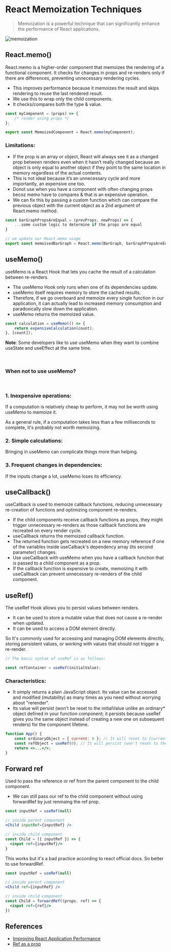 # React Memoization Techniques

> Memoization is a powerful technique that can significantly enhance the performance of React applications.

![memoization](/memoization.png)

## React.memo()

React.memo is a higher-order component that memoizes the rendering of a functional component. It checks for changes in props and re-renders only if there are differences, preventing unnecessary rendering cycles.

-   This improves performance because it memoizes the result and skips rendering to reuse the last rendered result.
-   We use this to wrap only the child components.
-   It checks/compares both the type & value.

```jsx
const myComponent = (props) => {
    /* render using props */
};

export const MemoizedComponent = React.memo(myComponent);
```

### Limitations:

-   If the prop is an array or object, React will always see it as a changed prop between renders even when it hasn’t really changed because an object is only equal to another object if they point to the same location in memory regardless of the actual contents.
-   This is not ideal because it’s an unnecessary cycle and more importantly, an expensive one too.
-   Donot use when you have a component with often changing props becoz memo have to compares & that is an expensive operation.
-   We can fix this by passing a custom function which can compare the previous object with the current object as a 2nd argument of React.memo method.

```jsx
const barGraphPropsAreEqual = (prevProps, newProps) => {
    ...some custom logic to determine if the props are equal
}

// we update our React.memo usage
export const memoisedBarGraph = React.memo(BarGraph, barGraphPropsAreEqual)
```

## useMemo()

useMemo is a React Hook that lets you cache the result of a calculation between re-renders.

-   The useMemo Hook only runs when one of its dependencies update.
-   useMemo itself requires memory to store the cached results.
-   Therefore, if we go overboard and memoize every single function in our application, it can actually lead to increased memory consumption and paradoxically slow down the application.
-   useMemo returns the memoized value.

```jsx
const calculation = useMemo(() => {
    return expensiveCalculation(count);
}, [count]);
```

**Note**: Some developers like to use useMemo when they want to combine useState and useEffect at the same time.

<br />

### When not to use useMemo?

<br />

### 1. Inexpensive operations:

If a computation is relatively cheap to perform, it may not be worth using useMemo to memoize it.

As a general rule, if a computation takes less than a few milliseconds to complete, it's probably not worth memoizing.

### 2. Simple calculations:

Bringing in useMemo can complicate things more than helping.

### 3. Frequent changes in dependencies:

If the inputs change a lot, useMemo loses its efficiency.

## useCallback()

useCallback is used to memoize callback functions, reducing unnecessary re-creation of functions and optimizing component re-renders.

-   If the child components receive callback functions as props, they might trigger unnecessary re-renders as those callback functions are recreated on every render cycle.
-   useCallback returns the memoized callback function.
-   The returned function gets recreated on a new memory reference if one of the variables inside useCalback's dependency array (its second parameter) changes.
-   Use useCallback with useMemo when you have a callback function that is passed to a child component as a prop.
-   If the callback function is expensive to create, memoizing it with useCallback can prevent unnecessary re-renders of the child component.

## useRef()

The useRef Hook allows you to persist values between renders.

-   It can be used to store a mutable value that does not cause a re-render when updated.
-   It can be used to access a DOM element directly.

So It's commonly used for accessing and managing DOM elements directly, storing persistent values, or working with values that should not trigger a re-render.

```jsx
// The basic syntax of useRef is as follows:

const refContainer = useRef(initialValue);
```

### Characteristics:

-   It simply returns a plain JavaScript object. Its value can be accessed and modified (mutability) as many times as you need without worrying about "rerender".
-   Its value will persist (won't be reset to the initialValue unlike an ordinary\* object defined in your function component; it persists because useRef gives you the same object instead of creating a new one on subsequent renders) for the component lifetime.

```jsx
function App() {
    const ordinaryObject = { current: 0 }; // It will reset to {current:0} at each render
    const refObject = useRef(0); // It will persist (won't reset to the initial value) for the component lifetime
    return <>...</>;
}
```

## Forward ref

Used to pass the reference or ref from the parent component to the child component.

-   We can still pass our ref to the child component without using forwardRef by just renmaing the ref prop.

```jsx
const inputRef = useRef(null)

// inside parent component
<Child inputRef={inputRef} />

// inside child component
const Child = ({ inputRef }) => {
  <input ref={inputRef}/>
}
```

This works but it's a bad practice according to react official docs. So better to use forwardRef.

```jsx
const inputRef = useRef(null)

// inside parent component
<Child ref={inputRef} />

// inside child component
const Child = forwardRef((props, ref) => {
  <input ref={ref}/>
})
```

## References

-   [Improving React Application Performance](https://blog.openreplay.com/improving-react-application-performance-react-memo-vs-usememo/)
-   [Ref as a prop](https://www.reddit.com/r/reactjs/comments/1asgpy9/ref_as_a_prop_advance_beginner_question/)
